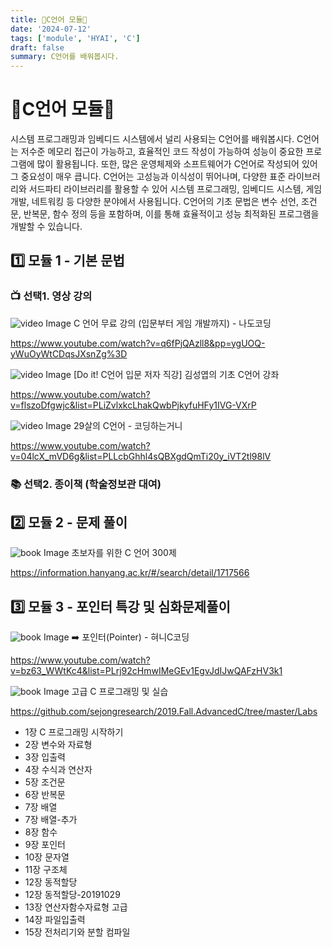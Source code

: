 ```yaml
---
title: 🔧C언어 모듈🔧
date: '2024-07-12'
tags: ['module', 'HYAI', 'C']
draft: false
summary: C언어를 배워봅시다.
---
```


# 🔧C언어 모듈🔧

시스템 프로그래밍과 임베디드 시스템에서 널리 사용되는 C언어를 배워봅시다. C언어는 저수준 메모리 접근이 가능하고, 효율적인 코드 작성이 가능하여 성능이 중요한 프로그램에 많이 활용됩니다. 또한, 많은 운영체제와 소프트웨어가 C언어로 작성되어 있어 그 중요성이 매우 큽니다. C언어는 고성능과 이식성이 뛰어나며, 다양한 표준 라이브러리와 서드파티 라이브러리를 활용할 수 있어 시스템 프로그래밍, 임베디드 시스템, 게임 개발, 네트워킹 등 다양한 분야에서 사용됩니다. C언어의 기초 문법은 변수 선언, 조건문, 반복문, 함수 정의 등을 포함하며, 이를 통해 효율적이고 성능 최적화된 프로그램을 개발할 수 있습니다.

## 1️⃣ 모듈 1 - 기본 문법

### 📺 선택1. 영상 강의

<img src="/static/images/module/c/m1/0.jpg" className="w-1/2 h-auto" alt="video Image" />
C 언어 무료 강의 (입문부터 게임 개발까지) - 나도코딩

https://www.youtube.com/watch?v=q6fPjQAzll8&pp=ygUOQ-yWuOyWtCDqsJXsnZg%3D

<img src="/static/images/module/c/m1/1.jpg" className="w-1/2 h-auto" alt="video Image" />
[Do it! C언어 입문 저자 직강] 김성엽의 기초 C언어 강좌

https://www.youtube.com/watch?v=flszoDfgwjc&list=PLiZvlxkcLhakQwbPjkyfuHFy1IVG-VXrP

<img src="/static/images/module/c/m1/3.jpg" className="w-1/2 h-auto" alt="video Image" />
29살의 C언어 - 코딩하는거니

https://www.youtube.com/watch?v=04lcX_mVD6g&list=PLLcbGhhl4sQBXgdQmTi20y_iVT2tl98lV

### 📚 선택2. 종이책 (학술정보관 대여)


## 2️⃣ 모듈 2 - 문제 풀이

<img src="/static/images/module/c/m2/0.jpg" className="w-1/3 h-auto" alt="book Image" />
초보자를 위한 C 언어 300제

https://information.hanyang.ac.kr/#/search/detail/1717566

## 3️⃣ 모듈 3 - 포인터 특강 및 심화문제풀이

<img src="/static/images/module/c/m3/0.jpg" className="w-1/3 h-auto" alt="book Image" />
➡️ 포인터(Pointer) - 혀니C코딩

https://www.youtube.com/watch?v=bz63_WWtKc4&list=PLrj92cHmwIMeGEv1EgvJdIJwQAFzHV3k1

<img src="/static/images/module/c/m3/1.png" className="w-1/3 h-auto" alt="book Image" />
고급 C 프로그래밍 및 실습

https://github.com/sejongresearch/2019.Fall.AdvancedC/tree/master/Labs

- 1장 C 프로그래밍 시작하기
- 2장 변수와 자료형
- 3장 입출력
- 4장 수식과 연산자
- 5장 조건문
- 6장 반복문
- 7장 배열
- 7장 배열-추가
- 8장 함수
- 9장 포인터
- 10장 문자열
- 11장 구조체
- 12장 동적할당
- 12장 동적할당-20191029
- 13장 연산자함수자료형 고급
- 14장 파일입출력
- 15장 전처리기와 분할 컴파일